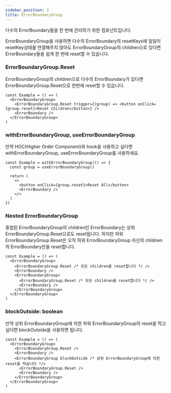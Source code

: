 ```yaml
---
sidebar_position: 3
title: ErrorBoundaryGroup
---
```


다수의 ErrorBoundary들을 한 번에 관리하기 위한 컴포넌트입니다.

ErrorBoundaryGroup을 사용하면 다수의 ErrorBoundary의 resetKeys에 일일이 resetKey상태를 연결해주지 않아도 ErrorBoundaryGroup의 children으로 있다면 ErrorBoundary들을 쉽게 한 번에 reset할 수 있습니다.

### ErrorBoundaryGroup.Reset

ErrorBoundaryGroup의 children으로 다수의 ErrorBoundary가 있다면 ErrorBoundaryGroup.Reset으로 한번에 reset할 수 있습니다.

```tsx
const Example = () => (
  <ErrorBoundaryGroup>
    <ErrorBoundaryGroup.Reset trigger={(group) => <button onClick={group.reset}>Reset Children</button>} />
    <ErrorBoundary />
  </ErrorBoundaryGroup>
)
```

### withErrorBoundaryGroup, useErrorBoundaryGroup

만약 HOC(Higher Order Component)와 hook을 사용하고 싶다면 withErrorBoundaryGroup, useErrorBoundaryGroup를 사용하세요.

```tsx
const Example = withErrorBoundaryGroup(() => {
  const group = useErrorBoundaryGroup()

  return (
    <>
      <button onClick={group.reset}>Reset All</button>
      <ErrorBoundary />
    </>
  )
})
```

### Nested ErrorBoundaryGroup

중첩된 ErrorBoundaryGroup의 children인 ErrorBoundary는 상위 ErrorBoundaryGroup.Reset으로도 reset됩니다. 하지만 하위 ErrorBoundaryGroup.Reset은 오직 하위 ErrorBoundaryGroup 자신의 children의 ErrorBoundary만을 reset합니다.

```tsx
const Example = () => (
  <ErrorBoundaryGroup>
    <ErrorBoundaryGroup.Reset /* 모든 children을 reset합니다 */ />
    <ErrorBoundary />
    <ErrorBoundaryGroup>
      <ErrorBoundaryGroup.Reset /* 모든 children을 reset합니다 */ />
      <ErrorBoundary />
    </ErrorBoundaryGroup>
  </ErrorBoundaryGroup>
)
```

### blockOutside: boolean

만약 상위 ErrorBoundaryGroup에 의한 하위 ErrorBoundaryGroup의 reset을 막고 싶다면 blockOutside을 사용하면 됩니다.

```tsx
const Example = () => (
  <ErrorBoundaryGroup>
    <ErrorBoundaryGroup.Reset />
    <ErrorBoundary />
    <ErrorBoundaryGroup blockOutside /* 상위 ErrorBoundaryGroup에 의한 reset을 막습니다 */>
      <ErrorBoundaryGroup.Reset />
      <ErrorBoundary />
    </ErrorBoundaryGroup>
  </ErrorBoundaryGroup>
)
```
